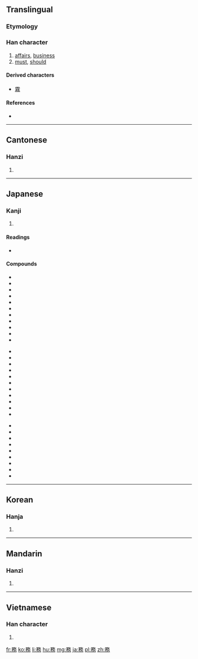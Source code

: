 {{also|务}}
==Translingual==

===Etymology===
{{Han compound|敄|力|c1=p|c2=s|t2=strength|ls=psc}}

===Han character===
{{Han char|rn=19|rad=力|as=09|sn=11|four=1822<sub>7</sub>|canj=弓竹竹水尸 (NHHES), 弓竹人大尸 (NHOKS)|ids=⿰矛务}}

# [[affairs]], [[business]]
# [[must]], [[should]]

====Derived characters====
* [[霧]]

====References====
* {{Han ref|kx=0148.200|dkj=02394|dj=0334.040|hdz=42765.090|uh=52D9|ud=21209|bh=B0C8|bd=45256}}

----

==Cantonese==

===Hanzi===
{{yue-hanzi|jyut=|y=mou6|sim=务}}

# {{defn|lang=yue|sort=力09}}

----

==Japanese==

===Kanji===
{{ja-kanji|grade=5|rs=力09}}

# {{defn|lang=ja|sort=力09}}

====Readings====
* {{ja-readings|on=[[む]] (mu)|kun=[[つとめる]] (tsutomeru), [[つとめ]] (tsutome)}}

====Compounds====
{{top3}}
*{{l|ja|sc=Jpan|役務|tr=やくむ, yakumu}}
*{{l|ja|sc=Jpan|外務員|tr=がいむいん, gaimuin}}
*{{l|ja|sc=Jpan|外務省|tr=がいむしょう, gaimushō}}
*{{l|ja|sc=Jpan|義務|tr=ぎむ, gimu}}
*{{l|ja|sc=Jpan|教務|tr=きょうむ, kyōmu}}
*{{l|ja|sc=Jpan|業務|tr=ぎょうむ, gyōmu}}
*{{l|ja|sc=Jpan|勤務|tr=きんむ, kinmu}}
*{{l|ja|sc=Jpan|公務|tr=こうむ, kōmu}}
*{{l|ja|sc=Jpan|公務員|tr=こうむいん, kōmuin}}
*{{l|ja|sc=Jpan|校務員|tr=こうむいん, kōmuin}}
*{{l|ja|sc=Jpan|債務|tr=さいむ, saimu}}
{{mid3}}
*{{l|ja|sc=Jpan|財務|tr=ざいむ, zaimu}}
*{{l|ja|sc=Jpan|財務省|tr=ざいむしょう, zaimushō}}
*{{l|ja|sc=Jpan|雑務|tr=ざつむ, zatsumu}}
*{{l|ja|sc=Jpan|残務|tr=ざんむ, zanmu}}
*{{l|ja|sc=Jpan|事務|tr=じむ, jimu}}
*{{l|ja|sc=Jpan|実務|tr=じつむ, jitsumu}}
*{{l|ja|sc=Jpan|職務|tr=しょくむ, shokumu}}
*{{l|ja|sc=Jpan|庶務|tr=しょむ, shomu}}
*{{l|ja|sc=Jpan|政務|tr=せいむ, seimu}}
*{{l|ja|sc=Jpan|責務|tr=せきむ, sekimu}}
*{{l|ja|sc=Jpan|総務|tr=そうむ, sōmu}}
{{mid3}}
*{{l|ja|sc=Jpan|総務省|tr=そうむしょう, sōmushō}}
*{{l|ja|sc=Jpan|担務|tr=たんむ, tanmu}}
*{{l|ja|sc=Jpan|内務省|tr=ないむしょう, naimushō}}
*{{l|ja|sc=Jpan|任務|tr=にんむ, ninmu}}
*{{l|ja|sc=Jpan|服務|tr=ふくむ, fukumu}}
*{{l|ja|sc=Jpan|法務|tr=ほうむ, hōmu}}
*{{l|ja|sc=Jpan|用務|tr=ようむ, yōmu}}
*{{l|ja|sc=Jpan|用務員|tr=ようむいん, yōmuin}}
*{{l|ja|sc=Jpan|労務|tr=ろうむ, rōmu}}
{{bottom}}
----

==Korean==

===Hanja===
{{ko-hanja|hangeul=무|rv=mu|mr=mu}}

# {{defn|lang=ko|sort=力09}}

----

==Mandarin==

===Hanzi===
{{cmn-hanzi|sim=务|pin=[[shēng]] ([[sheng1]]), [[wù]] ([[wu4]])|wg=sheng<sup>1</sup>, wu<sup>4</sup>}}

# {{defn|lang=cmn|sort=力09}}

----

==Vietnamese==

===Han character===
{{vi-hantu|[[vụ]]|rs=力09}}

# {{defn|lang=vi|sort=力09}}

[[fr:務]]
[[ko:務]]
[[li:務]]
[[hu:務]]
[[mg:務]]
[[ja:務]]
[[pl:務]]
[[zh:務]]